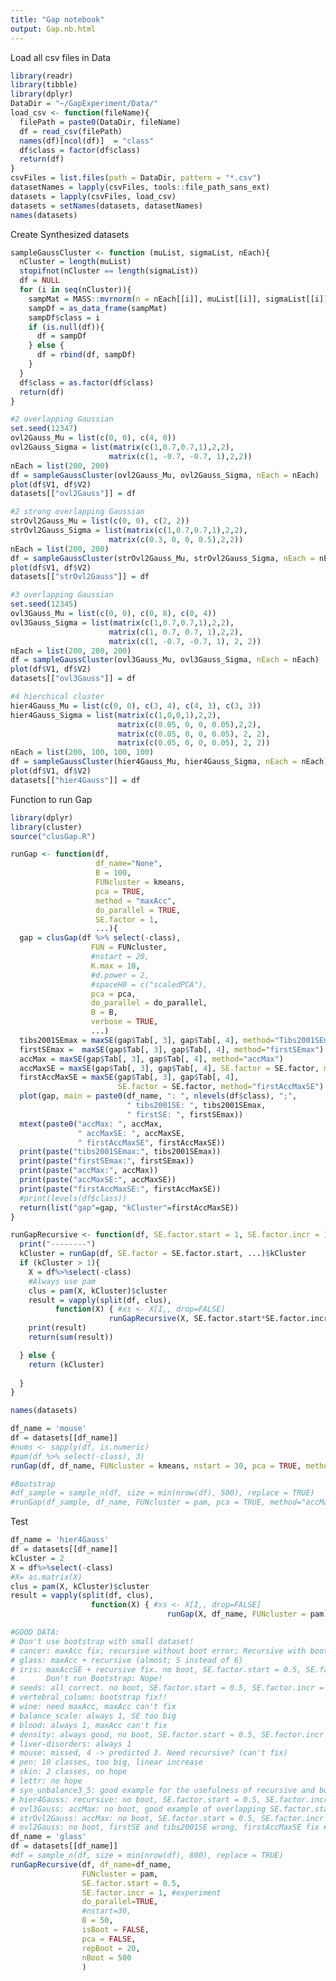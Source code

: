 ```yaml
---
title: "Gap notebook"
output: Gap.nb.html
---
```

Load all csv files in Data

```r
library(readr)
library(tibble)
library(dplyr)
DataDir = "~/GapExperiment/Data/"
load_csv <- function(fileName){
  filePath = paste0(DataDir, fileName)
  df = read_csv(filePath)
  names(df)[ncol(df)]  = "class"
  df$class = factor(df$class)
  return(df)
}
csvFiles = list.files(path = DataDir, pattern = "*.csv")
datasetNames = lapply(csvFiles, tools::file_path_sans_ext)
datasets = lapply(csvFiles, load_csv)
datasets = setNames(datasets, datasetNames)
names(datasets)
```
Create Synthesized datasets
```r
sampleGaussCluster <- function (muList, sigmaList, nEach){
  nCluster = length(muList)
  stopifnot(nCluster == length(sigmaList))
  df = NULL
  for (i in seq(nCluster)){
    sampMat = MASS::mvrnorm(n = nEach[[i]], muList[[i]], sigmaList[[i]])
    sampDf = as_data_frame(sampMat)
    sampDf$class = i
    if (is.null(df)){
      df = sampDf
    } else {
      df = rbind(df, sampDf)
    }
  }
  df$class = as.factor(df$class)
  return(df)
}

#2 overlapping Gaussian
set.seed(12347)
ovl2Gauss_Mu = list(c(0, 0), c(4, 0))
ovl2Gauss_Sigma = list(matrix(c(1,0.7,0.7,1),2,2), 
                      matrix(c(1, -0.7, -0.7, 1),2,2))
nEach = list(200, 200)
df = sampleGaussCluster(ovl2Gauss_Mu, ovl2Gauss_Sigma, nEach = nEach)
plot(df$V1, df$V2)
datasets[["ovl2Gauss"]] = df

#2 strong overlapping Gaussian
strOvl2Gauss_Mu = list(c(0, 0), c(2, 2))
strOvl2Gauss_Sigma = list(matrix(c(1,0.7,0.7,1),2,2), 
                      matrix(c(0.3, 0, 0, 0.5),2,2))
nEach = list(200, 200)
df = sampleGaussCluster(strOvl2Gauss_Mu, strOvl2Gauss_Sigma, nEach = nEach)
plot(df$V1, df$V2)
datasets[["strOvl2Gauss"]] = df

#3 overlapping Gaussian
set.seed(12345)
ovl3Gauss_Mu = list(c(0, 0), c(0, 8), c(0, 4))
ovl3Gauss_Sigma = list(matrix(c(1,0.7,0.7,1),2,2), 
                      matrix(c(1, 0.7, 0.7, 1),2,2),
                      matrix(c(1, -0.7, -0.7, 1), 2, 2))
nEach = list(200, 200, 200)
df = sampleGaussCluster(ovl3Gauss_Mu, ovl3Gauss_Sigma, nEach = nEach)
plot(df$V1, df$V2)
datasets[["ovl3Gauss"]] = df

#4 hierchical cluster
hier4Gauss_Mu = list(c(0, 0), c(3, 4), c(4, 3), c(3, 3))
hier4Gauss_Sigma = list(matrix(c(1,0,0,1),2,2), 
                        matrix(c(0.05, 0, 0, 0.05),2,2),
                        matrix(c(0.05, 0, 0, 0.05), 2, 2),
                        matrix(c(0.05, 0, 0, 0.05), 2, 2))
nEach = list(200, 100, 100, 100)
df = sampleGaussCluster(hier4Gauss_Mu, hier4Gauss_Sigma, nEach = nEach)
plot(df$V1, df$V2)
datasets[["hier4Gauss"]] = df

```

Function to run Gap
```r
library(dplyr)
library(cluster)
source("clusGap.R")

runGap <- function(df, 
                   df_name="None", 
                   B = 100,
                   FUNcluster = kmeans, 
                   pca = TRUE, 
                   method = "maxAcc",
                   do_parallel = TRUE,
                   SE.factor = 1,
                   ...){
  gap = clusGap(df %>% select(-class), 
                  FUN = FUNcluster, 
                  #nstart = 20, 
                  K.max = 10,
                  #d.power = 2,
                  #spaceH0 = c("scaledPCA"),
                  pca = pca,
                  do_parallel = do_parallel,
                  B = B,
                  verbose = TRUE,
                  ...)
  tibs2001SEmax = maxSE(gap$Tab[, 3], gap$Tab[, 4], method="Tibs2001SEmax")
  firstSEmax =  maxSE(gap$Tab[, 3], gap$Tab[, 4], method="firstSEmax")
  accMax = maxSE(gap$Tab[, 3], gap$Tab[, 4], method="accMax")
  accMaxSE = maxSE(gap$Tab[, 3], gap$Tab[, 4], SE.factor = SE.factor, method="accMaxSE")
  firstAccMaxSE = maxSE(gap$Tab[, 3], gap$Tab[, 4], 
                        SE.factor = SE.factor, method="firstAccMaxSE")
  plot(gap, main = paste0(df_name, ": ", nlevels(df$class), ";", 
                          " tibs2001SE: ", tibs2001SEmax,
                          " firstSE: ", firstSEmax))
  mtext(paste0("accMax: ", accMax,
               " accMaxSE: ", accMaxSE,
               " firstAccMaxSE", firstAccMaxSE))
  print(paste("tibs2001SEmax:", tibs2001SEmax))
  print(paste("firstSEmax:", firstSEmax))
  print(paste("accMax:", accMax))
  print(paste("accMaxSE:", accMaxSE))
  print(paste("firstAccMaxSE:", firstAccMaxSE))
  #print(levels(df$class))
  return(list("gap"=gap, "kCluster"=firstAccMaxSE))
}

runGapRecursive <- function(df, SE.factor.start = 1, SE.factor.incr = 1,...){
  print("--------")
  kCluster = runGap(df, SE.factor = SE.factor.start, ...)$kCluster
  if (kCluster > 1){
    X = df%>%select(-class)
    #Always use pam
    clus = pam(X, kCluster)$cluster
    result = vapply(split(df, clus),
	      function(X) { #xs <- X[I,, drop=FALSE]
		              runGapRecursive(X, SE.factor.start*SE.factor.incr,SE.factor.incr, ...)}, 0.)
    print(result)
    return(sum(result))

  } else {
    return (kCluster)
    
  }
}
```
```r
names(datasets)
```

```r

df_name = 'mouse'
df = datasets[[df_name]]
#nums <- sapply(df, is.numeric)
#pam(df %>% select(-class), 3)
runGap(df, df_name, FUNcluster = kmeans, nstart = 30, pca = TRUE, method="accMaxSE", do_parallel = TRUE)

#Bootstrap
#df_sample = sample_n(df, size = min(nrow(df), 500), replace = TRUE)
#runGap(df_sample, df_name, FUNcluster = pam, pca = TRUE, method="accMaxSE", do_parallel = TRUE)
```

Test
```r
df_name = 'hier4Gauss'
df = datasets[[df_name]]
kCluster = 2
X = df%>%select(-class)
#X= as.matrix(X)
clus = pam(X, kCluster)$cluster
result = vapply(split(df, clus),
			      function(X) { #xs <- X[I,, drop=FALSE]
				                   runGap(X, df_name, FUNcluster = pam)$kCluster}, 0.)

```


```r
#GOOD DATA:
# Don't use bootstrap with small dataset!
# cancer: maxAcc fix; recursive without boot error; Recursive with boot help discover hidden structure
# glass: maxAcc + recursive (almost; 5 instead of 6)
# iris: maxAccSE + recursive fix. no boot, SE.factor.start = 0.5, SE.factor.incr = 1. Beautiful result!!!
#       Don't run Bootstrap: Nope! 
# seeds: all correct. no boot, SE.factor.start = 0.5, SE.factor.incr = 1
# vertebral_column: bootstrap fix!!
# wine: need maxAcc, maxAcc can't fix
# balance_scale: always 1, SE too big
# blood: always 1, maxAcc can't fix
# density: always good, no boot, SE.factor.start = 0.5, SE.factor.incr = 1
# liver-disorders: always 1
# mouse: missed, 4 -> predicted 3. Need recursive? (can't fix)
# pen: 10 classes, too big, linear increase
# skin: 2 classes, no hope
# lettr: no hope
# syn_unbalance3_5: good example for the usefulness of recursive and bootstrapping together, Tibs2001 and firstSE all make obvious mistakes! 
# hier4Gauss: recursive: no boot, SE.factor.start = 0.5, SE.factor.incr = 1
# ovl3Gauss: accMax: no boot, good example of overlapping SE.factor.start = 0.5, SE.factor.incr = 1 #Seed 12345
# strOvl2Gauss: accMax: no boot, SE.factor.start = 0.5, SE.factor.incr = 1 
# ovl2Gauss: no boot, firstSE and tibs2001SE wrong, firstAccMaxSE fix #Seed 12347
df_name = 'glass'
df = datasets[[df_name]]
#df = sample_n(df, size = min(nrow(df), 800), replace = TRUE)
runGapRecursive(df, df_name=df_name, 
                FUNcluster = pam, 
                SE.factor.start = 0.5,
                SE.factor.incr = 1, #experiment
                do_parallel=TRUE, 
                #nstart=30, 
                B = 50,
                isBoot = FALSE,
                pca = FALSE,
                repBoot = 20,
                nBoot = 500
                )
```